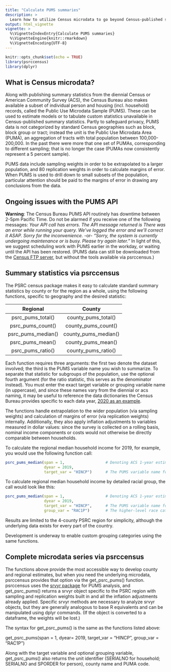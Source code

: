 ```yaml
---
title: "Calculate PUMS summaries"
description: >
  Learn how to utilize Census microdata to go beyond Census-published statistics
output: html_vignette
vignette: >
  %\VignetteIndexEntry{Calculate PUMS summaries}
  %\VignetteEngine{knitr::rmarkdown}
  %\VignetteEncoding{UTF-8}
---
```


```r
knitr::opts_chunk$set(echo = TRUE)
library(psrccensus)
library(dplyr)
```

## What is Census microdata?

Along with publishing summary statistics from the diennial Census or American Community Survey (ACS), the Census Bureau also makes available a subset of individual person and housing (incl. household) records, called the Public Use Microdata Sample (PUMS). These can be used to estimate models or to tabulate custom statistics unavailable in Census-published summary statistics. Partly to safeguard privacy, PUMS data is not categorized by standard Census geographies such as block, block group or tract; instead the unit is the Public Use Microdata Area (PUMA), an aggregation of tracts with total population between 100,000-200,000. In the past there were more that one set of PUMAs, corresponding to different sampling; that is no longer the case (PUMAs now consistently represent a 5 percent sample).

PUMS data include sampling weights in order to be extrapolated to a larger population, and 80 replication weights in order to calculate margins of error. When PUMS is used to drill down to small subsets of the population, particular attention should be paid to the margins of error in drawing any conclusions from the data.

## Ongoing issues with the PUMS API

**Warning**: The Census Bureau PUMS API routinely has downtime between 2-5pm Pacific Time. Do not be alarmed if you receive one of the following messages:
  *Your API call has errors. The API message returned is There was an error while running your query. We've logged the error and we'll correct it ASAP. Sorry for the inconvenience.* 
-or- 
  *"Sorry, the system is currently undergoing maintenance or is busy.  Please try again later."*
In light of this, we suggest scheduling work with PUMS earlier in the workday, or waiting until the API has been restored. (PUMS data can still be downloaded from the [Census FTP server](https://www2.census.gov/programs-surveys/acs/data/pums/), but without the tools available via psrccensus.)

## Summary statistics via psrccensus

The PSRC census package makes it easy to calculate standard summary statistics by county or for the region as a whole, using the following functions, specific to geography and the desired statistic:

      Regional               County     
-------------------- --------------------
psrc_pums_total()    county_pums_total()
psrc_pums_count()    county_pums_count()
psrc_pums_median()   county_pums_median()
psrc_pums_mean()     county_pums_mean()
psrc_pums_ratio()    county_pums_ratio()
-------------------- --------------------

Each function requires three arguments: the first two denote the dataset involved; the third is the PUMS variable name you wish to summarize. To separate that statistic for subgroups of the population, use the optional fourth argument (for the ratio statistic, this serves as the denominator instead). You must enter the exact target variable or grouping variable name (in uppercase), and since these names vary from the diennial or acs naming, it may be useful to reference the data dictionaries the Census Bureau provides specific to each data year, [2020 as an example]( https://www.census.gov/programs-surveys/acs/data/experimental-data/2020-1-year-pums.html).

The functions handle extrapolation to the wider population (via sampling weights) and calculation of margins of error (via replication weights) internally. Additionally, they also apply inflation adjustments to variables measured in dollar values: since the survey is collected on a rolling basis, nominal income components or costs would not otherwise be directly comparable between households.

To calculate the regional median household income for 2019, for example, you would use the following function call:
```r
psrc_pums_median(span = 1,                  # Denoting ACS 1-year estimates
                 dyear = 2019,
                 target_var = "HINCP")      # The PUMS variable name for Household Income

```

To calculate regional median household income by detailed racial group, the call would look like this:
```r
psrc_pums_median(span = 1,                  # Denoting ACS 1-year estimates
                 dyear = 2019,
                 target_var = "HINCP",      # The PUMS variable name for Household Income
                 group_var = "RAC1P")       # The higher-level race category available in PUMS   
```

Results are limited to the 4-county PSRC region for simplicity, although the underlying data exists for every part of the country.

Development is underway to enable custom grouping categories using the same functions.

## Complete microdata series via psrccensus

The functions above provide the most accessible way to develop county and regional estimates, but when you need the underlying microdata, psrccensus provides that option via the get_psrc_pums() function. psrccensus uses the [srvyr package](http://gdfe.co/srvyr/) for PUMS analysis, and get_psrc_pums() returns a srvyr object specific to the PSRC region with sampling and replication weights built in and all the inflation adjustments already applied. Specific srvyr methods are necessary to analyze srvyr objects, but they are generally analogous to base R equivalents and can be manipulated using dplyr commands. (If the object is converted to a dataframe, the weights will be lost.)

The syntax for get_psrc_pums() is the same as the functions listed above:

get_psrc_pums(span = 1, 
              dyear= 2019, 
              target_var = "HINCP", 
              group_var = "RAC1P")
              
Along with the target variable and optional grouping variable, get_psrc_pums() also returns the unit identifier (SERIALNO for household; SERIALNO and SPORDER for person), county name and PUMA code. 


